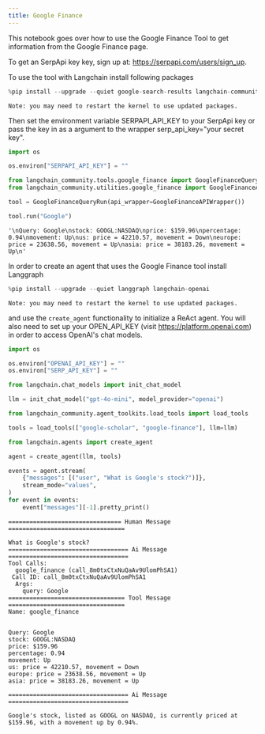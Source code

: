 ```yaml
---
title: Google Finance
---
```


This notebook goes over how to use the Google Finance Tool to get information from the Google Finance page.

To get an SerpApi key key, sign up at: https://serpapi.com/users/sign_up.

To use the tool with Langchain install following packages


```python
%pip install --upgrade --quiet google-search-results langchain-community
```
```output
Note: you may need to restart the kernel to use updated packages.
```
Then set the environment variable SERPAPI_API_KEY to your SerpApi key or pass the key in as a argument to the wrapper serp_api_key="your secret key".


```python
import os

os.environ["SERPAPI_API_KEY"] = ""
```


```python
from langchain_community.tools.google_finance import GoogleFinanceQueryRun
from langchain_community.utilities.google_finance import GoogleFinanceAPIWrapper

tool = GoogleFinanceQueryRun(api_wrapper=GoogleFinanceAPIWrapper())
```


```python
tool.run("Google")
```



```output
'\nQuery: Google\nstock: GOOGL:NASDAQ\nprice: $159.96\npercentage: 0.94\nmovement: Up\nus: price = 42210.57, movement = Down\neurope: price = 23638.56, movement = Up\nasia: price = 38183.26, movement = Up\n'
```


In order to create an agent that uses the Google Finance tool install Langgraph


```python
%pip install --upgrade --quiet langgraph langchain-openai
```
```output
Note: you may need to restart the kernel to use updated packages.
```
and use the `create_agent` functionality to initialize a ReAct agent. You will also need to set up your OPEN_API_KEY (visit https://platform.openai.com) in order to access OpenAI's chat models.


```python
import os

os.environ["OPENAI_API_KEY"] = ""
os.environ["SERP_API_KEY"] = ""
```


```python
from langchain.chat_models import init_chat_model

llm = init_chat_model("gpt-4o-mini", model_provider="openai")
```


```python
from langchain_community.agent_toolkits.load_tools import load_tools

tools = load_tools(["google-scholar", "google-finance"], llm=llm)
```


```python
from langchain.agents import create_agent

agent = create_agent(llm, tools)

events = agent.stream(
    {"messages": [("user", "What is Google's stock?")]},
    stream_mode="values",
)
for event in events:
    event["messages"][-1].pretty_print()
```
```output
================================ Human Message =================================

What is Google's stock?
================================== Ai Message ==================================
Tool Calls:
  google_finance (call_8m0txCtxNuQaAv9UlomPhSA1)
 Call ID: call_8m0txCtxNuQaAv9UlomPhSA1
  Args:
    query: Google
================================= Tool Message =================================
Name: google_finance


Query: Google
stock: GOOGL:NASDAQ
price: $159.96
percentage: 0.94
movement: Up
us: price = 42210.57, movement = Down
europe: price = 23638.56, movement = Up
asia: price = 38183.26, movement = Up

================================== Ai Message ==================================

Google's stock, listed as GOOGL on NASDAQ, is currently priced at $159.96, with a movement up by 0.94%.
```

```python

```
